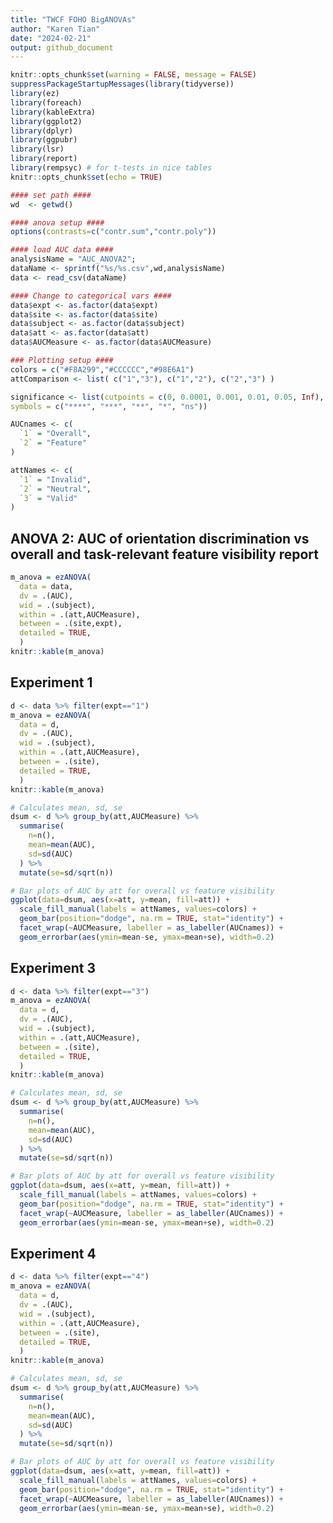 ```yaml
---
title: "TWCF FOHO BigANOVAs"
author: "Karen Tian"
date: "2024-02-21"
output: github_document
---
```


```r
knitr::opts_chunk$set(warning = FALSE, message = FALSE) 
suppressPackageStartupMessages(library(tidyverse))
library(ez)
library(foreach)
library(kableExtra)
library(ggplot2)
library(dplyr)
library(ggpubr)
library(lsr)
library(report)
library(rempsyc) # for t-tests in nice tables
knitr::opts_chunk$set(echo = TRUE)

#### set path #### 
wd  <- getwd()

#### anova setup #### 
options(contrasts=c("contr.sum","contr.poly"))

#### load AUC data #### 
analysisName = "AUC_ANOVA2";
dataName <- sprintf("%s/%s.csv",wd,analysisName)
data <- read_csv(dataName)

#### Change to categorical vars ####
data$expt <- as.factor(data$expt)
data$site <- as.factor(data$site)
data$subject <- as.factor(data$subject)
data$att <- as.factor(data$att)
data$AUCMeasure <- as.factor(data$AUCMeasure)

### Plotting setup #### 
colors = c("#F8A299","#CCCCCC","#98E6A1")
attComparison <- list( c("1","3"), c("1","2"), c("2","3") )

significance <- list(cutpoints = c(0, 0.0001, 0.001, 0.01, 0.05, Inf),
symbols = c("****", "***", "**", "*", "ns"))

AUCnames <- c(
  `1` = "Overall",
  `2` = "Feature"
)

attNames <- c(
  `1` = "Invalid",
  `2` = "Neutral",
  `3` = "Valid"
)
```

## ANOVA 2: AUC of orientation discrimination vs overall and task-relevant feature visibility report 
```r
m_anova = ezANOVA(
  data = data,
  dv = .(AUC),
  wid = .(subject),
  within = .(att,AUCMeasure),
  between = .(site,expt),
  detailed = TRUE,
  )
knitr::kable(m_anova)
```

## Experiment 1
```r
d <- data %>% filter(expt=="1")
m_anova = ezANOVA(
  data = d,
  dv = .(AUC),
  wid = .(subject),
  within = .(att,AUCMeasure),
  between = .(site),
  detailed = TRUE,
  )
knitr::kable(m_anova)
```

```r
# Calculates mean, sd, se
dsum <- d %>% group_by(att,AUCMeasure) %>% 
  summarise( 
    n=n(),
    mean=mean(AUC),
    sd=sd(AUC)
  ) %>%
  mutate(se=sd/sqrt(n))

# Bar plots of AUC by att for overall vs feature visibility
ggplot(data=dsum, aes(x=att, y=mean, fill=att)) +
  scale_fill_manual(labels = attNames, values=colors) +
  geom_bar(position="dodge", na.rm = TRUE, stat="identity") +
  facet_wrap(~AUCMeasure, labeller = as_labeller(AUCnames)) + 
  geom_errorbar(aes(ymin=mean-se, ymax=mean+se), width=0.2) 
```

## Experiment 3
```r
d <- data %>% filter(expt=="3")
m_anova = ezANOVA(
  data = d,
  dv = .(AUC),
  wid = .(subject),
  within = .(att,AUCMeasure),
  between = .(site),
  detailed = TRUE,
  )
knitr::kable(m_anova)
```

```r
# Calculates mean, sd, se
dsum <- d %>% group_by(att,AUCMeasure) %>% 
  summarise( 
    n=n(),
    mean=mean(AUC),
    sd=sd(AUC)
  ) %>%
  mutate(se=sd/sqrt(n))

# Bar plots of AUC by att for overall vs feature visibility
ggplot(data=dsum, aes(x=att, y=mean, fill=att)) +
  scale_fill_manual(labels = attNames, values=colors) +
  geom_bar(position="dodge", na.rm = TRUE, stat="identity") +
  facet_wrap(~AUCMeasure, labeller = as_labeller(AUCnames)) + 
  geom_errorbar(aes(ymin=mean-se, ymax=mean+se), width=0.2) 
```

## Experiment 4
```r
d <- data %>% filter(expt=="4")
m_anova = ezANOVA(
  data = d,
  dv = .(AUC),
  wid = .(subject),
  within = .(att,AUCMeasure),
  between = .(site),
  detailed = TRUE,
  )
knitr::kable(m_anova)
```

```r
# Calculates mean, sd, se
dsum <- d %>% group_by(att,AUCMeasure) %>% 
  summarise( 
    n=n(),
    mean=mean(AUC),
    sd=sd(AUC)
  ) %>%
  mutate(se=sd/sqrt(n))

# Bar plots of AUC by att for overall vs feature visibility
ggplot(data=dsum, aes(x=att, y=mean, fill=att)) +
  scale_fill_manual(labels = attNames, values=colors) +
  geom_bar(position="dodge", na.rm = TRUE, stat="identity") +
  facet_wrap(~AUCMeasure, labeller = as_labeller(AUCnames)) + 
  geom_errorbar(aes(ymin=mean-se, ymax=mean+se), width=0.2) 
```
